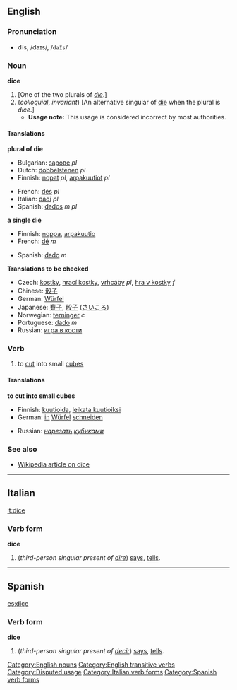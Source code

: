 ==English==

===Pronunciation===
*dīs, /daɪs/, /<tt>daIs</tt>/

===Noun===
'''dice'''

#[One of the two plurals of ''[[die#Noun|die]]''.]
#(''colloquial'', ''invariant'') [An alternative singular of [[die]] when the plural is ''dice''.]
#*'''Usage note:''' This usage is considered incorrect by most authorities.

====Translations====
'''plural of die'''
{{top}}
*Bulgarian: [[зарове]] ''pl''
*Dutch: [[dobbelstenen]] ''pl''
*Finnish: [[nopat]] ''pl'', [[arpakuutiot]] ''pl''
{{mid}}
*French: [[dés]] ''pl''
*Italian: [[dadi]] ''pl''
*Spanish: [[dados]] ''m pl''
{{bottom}}

'''a single die'''
{{top}}
*Finnish: [[noppa]], [[arpakuutio]]
*French: [[dé]] ''m''
{{mid}}
*Spanish: [[dado]] ''m''
{{bottom}}

'''Translations to be checked'''
{{checktrans}}
*Czech: [[kostky]], [[hrací kostky]], [[vrhcáby]] ''pl'', [[hra v kostky]] ''f''
*Chinese: [[骰子]]
*German: [[Würfel]]
*Japanese: [[賽子]], [[骰子]] ([[さいころ]])
*Norwegian: [[terninger]] ''c''
*Portuguese: [[dado]] ''m''
*Russian: [[игра в кости]]

===Verb===
{{en-verb|dice|dices|diced|dicing}}

# to [[cut]] into small [[cube]]s

====Translations====
'''to cut into small cubes'''
{{top}}
*Finnish: [[kuutioida]], [[leikata kuutioiksi]]
*German: [[in]] [[Würfel]] [[schneiden]]
{{mid}}
*Russian: ''[[нарезать]] [[кубик|кубиками]]''
{{bottom}}

===See also===
*[[w:dice|Wikipedia article on dice]]

[[Category:English nouns]]
[[Category:English transitive verbs]]
[[Category:Disputed usage]]
----

==Italian==
[[it:dice]]
===Verb form===
'''dice'''

# (''third-person singular present of [[dire]]'') [[says]], [[tells]].
[[Category:Italian verb forms]]
----

==Spanish==
[[es:dice]]
===Verb form===
'''dice'''

# (''third-person singular present of [[decir]]'') [[says]], [[tells]].

[[Category:Spanish verb forms]]